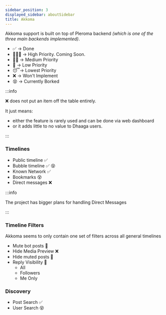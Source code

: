 ```yaml
---
sidebar_position: 3
displayed_sidebar: aboutSidebar
title: Akkoma
---
```


Akkoma support is built on top of Pleroma backend *(which is one of the
three main backends implemented)*.


- ✅ -> Done
- 🌟🌟🌟 -> High Priority. Coming Soon.
- 🌟🌟 -> Medium Priority
- 🌟 -> Low Priority
- 😴-> Lowest Priority
- ❌ -> Won't Implement
- 😵 -> Currently Borked

:::info

❌ does not put an item off the table entirely.

It just means:
- either the feature is rarely used and can be done via web
dashboard
- or it adds little to no value to Dhaaga users.

:::

### Timelines

- Public timeline ✅
- Bubble timeline ✅ 😵
- Known Network ✅
- Bookmarks 😵
- Direct messages ❌

:::info

The project has bigger plans for handling Direct Messages

:::

### Timeline Filters

Akkoma seems to only contain one set of filters across all general timelines

- Mute bot posts 🌟
- Hide Media Preview ❌
- Hide muted posts 🌟
- Reply Visibility 🌟
	- All
	- Followers
	- Me Only

### Discovery

- Post Search ✅
- User Search 😵
